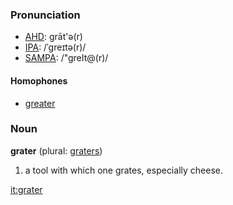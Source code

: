 ===Pronunciation===
*[[w:AHD|AHD]]: grāt'ə(r)
*[[w:IPA|IPA]]: /ˈgreɪtə(r)/
*[[w:SAMPA|SAMPA]]: /"greIt@(r)/
====Homophones====
*[[greater]]

===Noun===
'''grater''' (plural: [[graters]])

# a tool with which one grates, especially cheese.

[[it:grater]]